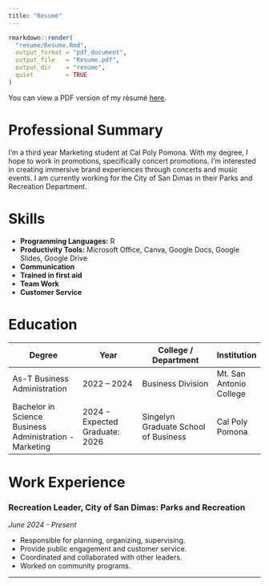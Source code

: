 ---
title: "Résumé"
---

```{r knit-resume, echo=FALSE, message=FALSE}
rmarkdown::render(
  "resume/Resume.Rmd",
  output_format = "pdf_document",
  output_file   = "Resume.pdf",
  output_dir    = "resume",
  quiet         = TRUE
)
```

You can view a PDF version of my résumé [here](resume/Resume.pdf).

# Professional Summary

I'm a third year Marketing student at Cal Poly Pomona. With my degree, I hope to work in promotions, specifically concert promotions. I'm interested in creating immersive brand experiences through concerts and music events. I am currently working for the City of San Dimas in their Parks and Recreation Department.

# Skills

- **Programming Languages:** R 
- **Productivity Tools:** Microsoft Office, Canva, Google Docs, Google Slides, Google Drive 
- **Communication**
- **Trained in first aid**
- **Team Work**
- **Customer Service**

# Education

| Degree                             | Year                          | College / Department                 | Institution         |
| ---------------------------------- | ----------------------------- | ------------------------------------ | ------------------- |
| As-T Business Administration       | 2022 – 2024                   | Business Division                    | Mt. San Antonio College |
| Bachelor in Science Business Administration - Marketing | 2024 - Expected Graduate: 2026| Singelyn Graduate School of Business        | Cal Poly Pomona |

# Work Experience

### Recreation Leader, City of San Dimas: Parks and Recreation  
*June 2024 - Present*

- Responsible for planning, organizing, supervising.
- Provide public engagement and customer service.
- Coordinated and collaborated with other leaders.
- Worked on community programs.

---
